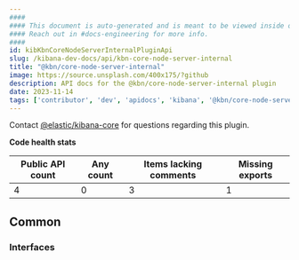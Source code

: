```yaml
---
####
#### This document is auto-generated and is meant to be viewed inside our experimental, new docs system.
#### Reach out in #docs-engineering for more info.
####
id: kibKbnCoreNodeServerInternalPluginApi
slug: /kibana-dev-docs/api/kbn-core-node-server-internal
title: "@kbn/core-node-server-internal"
image: https://source.unsplash.com/400x175/?github
description: API docs for the @kbn/core-node-server-internal plugin
date: 2023-11-14
tags: ['contributor', 'dev', 'apidocs', 'kibana', '@kbn/core-node-server-internal']
---
```




Contact [@elastic/kibana-core](https://github.com/orgs/elastic/teams/kibana-core) for questions regarding this plugin.

**Code health stats**

| Public API count  | Any count | Items lacking comments | Missing exports |
|-------------------|-----------|------------------------|-----------------|
| 4 | 0 | 3 | 1 |

## Common

### Interfaces
<DocDefinitionList data={kbnCoreNodeServerInternalObj.common.interfaces}/>

